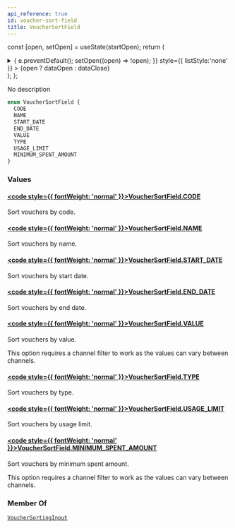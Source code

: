 ```yaml
---
api_reference: true
id: voucher-sort-field
title: VoucherSortField
---
```






const [open, setOpen] = useState(startOpen);
return (
<details {...(open ? { open: true } : {})} className="details" style={{ border:'none', boxShadow:'none', background:'var(--ifm-background-color)' }}>
<summary
onClick={(e) => {
e.preventDefault();
setOpen((open) => !open);
}}
style={{ listStyle:'none' }} >
{open ? dataOpen : dataClose}
</summary>
{open && children}
</details>
);
};

No description

```graphql
enum VoucherSortField {
  CODE
  NAME
  START_DATE
  END_DATE
  VALUE
  TYPE
  USAGE_LIMIT
  MINIMUM_SPENT_AMOUNT
}
```

### Values

#### [<code style={{ fontWeight: 'normal' }}>VoucherSortField.<b>CODE</b></code>](#)

Sort vouchers by code.

#### [<code style={{ fontWeight: 'normal' }}>VoucherSortField.<b>NAME</b></code>](#)

Sort vouchers by name.


<Badge text="Added in Saleor 3.18" class="badge badge--secondary margin-bottom--sm" />


#### [<code style={{ fontWeight: 'normal' }}>VoucherSortField.<b>START_DATE</b></code>](#)

Sort vouchers by start date.

#### [<code style={{ fontWeight: 'normal' }}>VoucherSortField.<b>END_DATE</b></code>](#)

Sort vouchers by end date.

#### [<code style={{ fontWeight: 'normal' }}>VoucherSortField.<b>VALUE</b></code>](#)

Sort vouchers by value.

This option requires a channel filter to work as the values can vary between channels.

#### [<code style={{ fontWeight: 'normal' }}>VoucherSortField.<b>TYPE</b></code>](#)

Sort vouchers by type.

#### [<code style={{ fontWeight: 'normal' }}>VoucherSortField.<b>USAGE_LIMIT</b></code>](#)

Sort vouchers by usage limit.

#### [<code style={{ fontWeight: 'normal' }}>VoucherSortField.<b>MINIMUM_SPENT_AMOUNT</b></code>](#)

Sort vouchers by minimum spent amount.

This option requires a channel filter to work as the values can vary between channels.

### Member Of

[`VoucherSortingInput`](../../../api-reference/discounts/inputs/voucher-sorting-input.mdx) <Badge class="badge badge--secondary" text="input"/>
